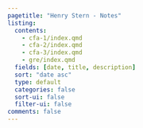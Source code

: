 ```yaml
---
pagetitle: "Henry Stern - Notes"
listing:
  contents: 
    - cfa-1/index.qmd
    - cfa-2/index.qmd
    - cfa-3/index.qmd
    - gre/index.qmd
  fields: [date, title, description]
  sort: "date asc"
  type: default
  categories: false
  sort-ui: false
  filter-ui: false
comments: false
---
```


